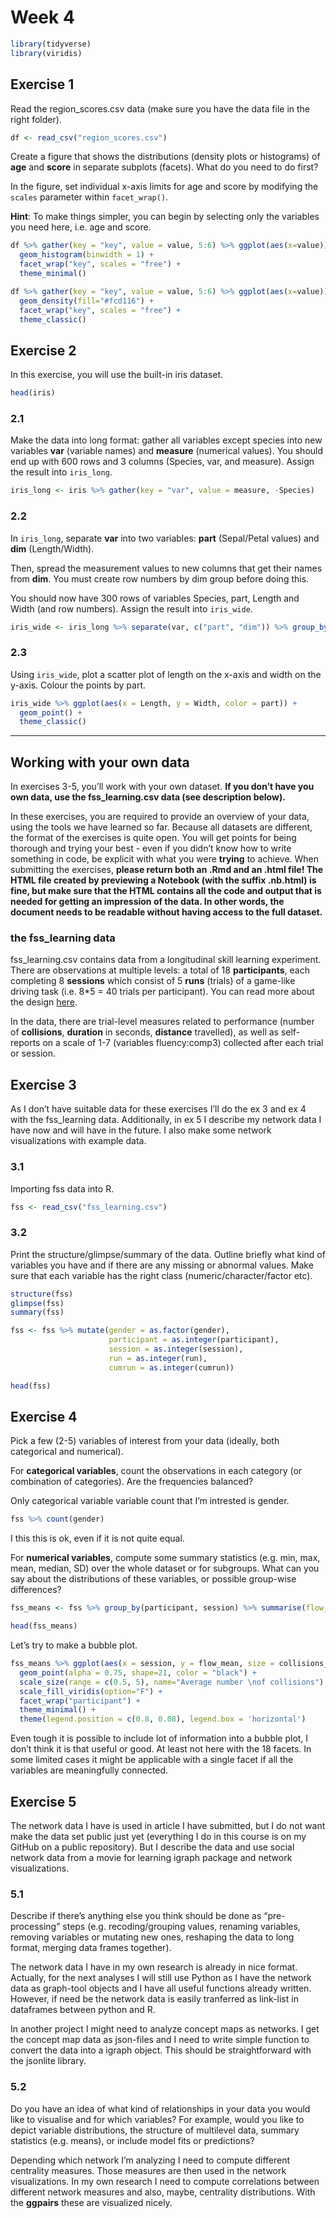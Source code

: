 # Week 4

```r
library(tidyverse)
library(viridis)
```


## Exercise 1

Read the region_scores.csv data (make sure you have the data file in the right folder). 

```r
df <- read_csv("region_scores.csv")
```

Create a figure that shows the distributions (density plots or histograms) of **age** and **score** in separate subplots (facets). What do you need to do first?  

In the figure, set individual x-axis limits for age and score by modifying the `scales` parameter within `facet_wrap()`.

**Hint**: To make things simpler, you can begin by selecting only the variables you need here, i.e. age and score.  

```r
df %>% gather(key = "key", value = value, 5:6) %>% ggplot(aes(x=value)) +
  geom_histogram(binwidth = 1) +
  facet_wrap("key", scales = "free") +
  theme_minimal()
```

```r
df %>% gather(key = "key", value = value, 5:6) %>% ggplot(aes(x=value)) +
  geom_density(fill="#fcd116") +
  facet_wrap("key", scales = "free") +
  theme_classic()
```

## Exercise 2

In this exercise, you will use the built-in iris dataset.  

```r
head(iris)
```

### 2.1 

Make the data into long format: gather all variables except species into new variables **var** (variable names) and **measure** (numerical values). You should end up with 600 rows and 3 columns (Species, var, and measure). Assign the result into `iris_long`.

```r
iris_long <- iris %>% gather(key = "var", value = measure, -Species)
```

### 2.2

In `iris_long`, separate **var** into two variables: **part** (Sepal/Petal values) and **dim** (Length/Width).  

Then, spread the measurement values to new columns that get their names from **dim**. You must create row numbers by dim group before doing this.  

You should now have 300 rows of variables Species, part, Length and Width (and row numbers). Assign the result into `iris_wide`.

```r
iris_wide <- iris_long %>% separate(var, c("part", "dim")) %>% group_by(dim) %>% mutate(row_no = row_number()) %>% spread(dim, measure) 
```

### 2.3

Using `iris_wide`, plot a scatter plot of length on the x-axis and width on the y-axis. Colour the points by part.

```r
iris_wide %>% ggplot(aes(x = Length, y = Width, color = part)) +
  geom_point() +
  theme_classic()
```


-------------------

## Working with your own data

In exercises 3-5, you'll work with your own dataset. **If you don't have you own data, use the fss_learning.csv data (see description below).** 

In these exercises, you are required to provide an overview of your data, using the tools we have learned so far. Because all datasets are different, the format of the exercises is quite open. You will get points for being thorough and trying your best - even if you didn't know how to write something in code, be explicit with what you were **trying** to achieve. When submitting the exercises, **please return both an .Rmd and an .html file! The HTML file created by previewing a Notebook (with the suffix .nb.html) is fine, but make sure that the HTML contains all the code and output that is needed for getting an impression of the data. In other words, the document needs to be readable without having access to the full dataset. **


### the fss_learning data

fss_learning.csv contains data from a longitudinal skill learning experiment. There are observations at multiple levels: a total of 18 **participants**, each completing 8 **sessions** which consist of 5 **runs** (trials) of a game-like driving task (i.e. 8*5 = 40 trials per participant). You can read more about the design [here](https://doi.org/10.3389/fpsyg.2019.01126).  

In the data, there are trial-level measures related to performance (number of **collisions**, **duration** in seconds, **distance** travelled), as well as self-reports on a scale of 1-7 (variables fluency:comp3) collected after each trial or session. 


## Exercise 3

As I don't have suitable data for these exercises I'll do the ex 3 and ex 4 with the fss_learning data. Additionally, in ex 5 I describe my network data I have now and will have in the future. I also make some network visualizations with example data.

### 3.1

Importing fss data into R.

```r
fss <- read_csv("fss_learning.csv")
```


### 3.2

Print the structure/glimpse/summary of the data. Outline briefly what kind of variables you have and if there are any missing or abnormal values. Make sure that each variable has the right class (numeric/character/factor etc).  

```r
structure(fss)
glimpse(fss)
summary(fss)
```

```r
fss <- fss %>% mutate(gender = as.factor(gender),
                      participant = as.integer(participant),
                      session = as.integer(session),
                      run = as.integer(run),
                      cumrun = as.integer(cumrun))

head(fss)
```


## Exercise 4

Pick a few (2-5) variables of interest from your data (ideally, both categorical and numerical).  

For **categorical variables**, count the observations in each category (or combination of categories). Are the frequencies balanced?  

Only categorical variable variable count that I'm intrested is gender.
```r
fss %>% count(gender)
```

I this this is ok, even if it is not quite equal.

For **numerical variables**, compute some summary statistics (e.g. min, max, mean, median, SD) over the whole dataset or for subgroups. What can you say about the distributions of these variables, or possible group-wise differences?  

```r
fss_means <- fss %>% group_by(participant, session) %>% summarise(flow_mean = mean(flow, na.rm = TRUE), flow_sd = sd(flow, na.rm = TRUE), collisions_mean = mean(collisions, na.rm = TRUE), speed = mean(distance/duration)) # participant 8 has some NA values, using na.rm = TRUE functions no to drop those NA values before computung the summary statistic. Otherwise the result would also be just NA

head(fss_means)
```

Let's try to make a bubble plot.

```r
fss_means %>% ggplot(aes(x = session, y = flow_mean, size = collisions_mean, fill = speed)) +
  geom_point(alpha = 0.75, shape=21, color = "black") +
  scale_size(range = c(0.5, 5), name="Average number \nof collisions") +
  scale_fill_viridis(option="F") +
  facet_wrap("participant") +
  theme_minimal() +
  theme(legend.position = c(0.8, 0.08), legend.box = 'horizontal')
```

Even tough it is possible to include lot of information into a bubble plot, I don't think it is that useful or good. At least not here with the 18 facets. In some limited cases it might be applicable with a single facet if all the variables are meaningfully connected.


## Exercise 5
The network data I have is used in article I have submitted, but I do not want make the data set public just yet (everything I do in this course is on my GitHub on a public repository). But I describe the data and use social network data from a movie for learning igraph package and network visualizations.

### 5.1

Describe if there's anything else you think should be done as "pre-processing" steps (e.g. recoding/grouping values, renaming variables, removing variables or mutating new ones, reshaping the data to long format, merging data frames together).

The network data I have in my own research is already in nice format. Actually, for the next analyses I will still use Python as I have the network data as graph-tool objects and I have all useful functions already written. However, if need be the network data is easily tranferred as link-list in dataframes between python and R.

In another project I might need to analyze concept maps as networks. I get the concept map data as json-files and I need to write simple function to convert the data into a igraph object. This should be straightforward with the jsonlite library.

### 5.2

Do you have an idea of what kind of relationships in your data you would like to visualise and for which variables? For example, would you like to depict variable distributions, the structure of multilevel data, summary statistics (e.g. means), or include model fits or predictions?

Depending which network I'm analyzing I need to compute different centrality measures. Those measures are then used in the network visualizations. In my own research I need to compute correlations between different network measures and also, maybe, centrality distributions. With the **ggpairs** these are visualized nicely.